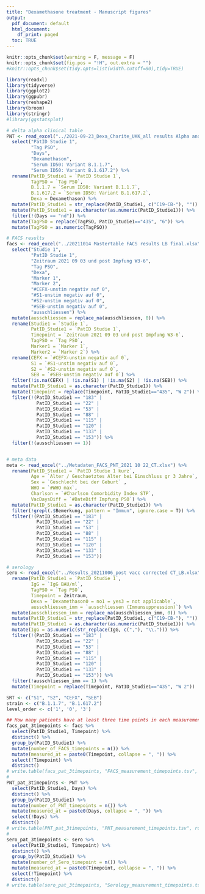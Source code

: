 ```yaml
---
title: "Dexamethasone treatment - Manuscript figures"
output:
  pdf_document: default
  html_document:
    df_print: paged
  toc: TRUE
---
```


```r
knitr::opts_chunk$set(warning = F, message = F)
knitr::opts_chunk$set(fig.pos = "!H", out.extra = "")
#knitr::opts_chunk$set(tidy.opts=list(width.cutoff=80),tidy=TRUE)

```

```r
library(readxl)
library(tidyverse)
library(ggplot2)
library(ggpubr)
library(reshape2)
library(broom)
library(stringr)
#library(ggstatsplot)
```


```r
# delta alpha clinical table
PNT <- read_excel("../2021-09-23_Dexa_Charite_UKK_all results Alpha and Delta clinical.xlsx") %>% 
  select("PatID Studie 1", 
         "Tag PSO", 
         "Days", 
         "Dexamethason", 
         "Serum ID50: Variant B.1.1.7", 
         "Serum ID50: Variant B.1.617.2") %>%
  rename(PatID_Studie1 = `PatID Studie 1`, 
         TagPSO = `Tag PSO`,
         B.1.1.7 = `Serum ID50: Variant B.1.1.7`, 
         B.1.617.2 = `Serum ID50: Variant B.1.617.2`,
         Dexa = Dexamethason) %>%
  mutate(PatID_Studie1 = str_replace(PatID_Studie1, c("C19-CB-"), "")) %>% 
  mutate(PatID_Studie1 = as.character(as.numeric(PatID_Studie1))) %>% 
  filter(!(Days == "nd")) %>% 
  mutate(TagPSO = replace(TagPSO, PatID_Studie1=="435", "6")) %>% 
  mutate(TagPSO = as.numeric(TagPSO))

# FACS results
facs <- read_excel("../20211014 Mastertable FACS results LB final.xlsx") %>% 
  select("Studie 1", 
         "PatID Studie 1", 
         "Zeitraum 2021 09 03 und post Impfung W3-6", 
         "Tag PSO", 
         "Dexa", 
         "Marker 1", 
         "Marker 2", 
         "#CEFX-unstim negativ auf 0", 
         "#S1-unstim negativ auf 0", 
         "#S2-unstim negativ auf 0", 
         "#SEB-unstim negativ auf 0",
         "ausschliessen") %>%
  mutate(ausschliessen = replace_na(ausschliessen, 0)) %>% 
  rename(Studie1 = `Studie 1`, 
         PatID_Studie1 = `PatID Studie 1`, 
         Timepoint = `Zeitraum 2021 09 03 und post Impfung W3-6`,
         TagPSO = `Tag PSO`, 
         Marker1 = `Marker 1`, 
         Marker2 = `Marker 2`) %>%
  rename(CEFX = `#CEFX-unstim negativ auf 0`, 
         S1 = `#S1-unstim negativ auf 0`, 
         S2 = `#S2-unstim negativ auf 0`, 
         SEB = `#SEB-unstim negativ auf 0`) %>%
  filter(!is.na(CEFX) | !is.na(S1) | !is.na(S2) | !is.na(SEB)) %>%
  mutate(PatID_Studie1 = as.character(PatID_Studie1)) %>% 
  mutate(Timepoint = replace(Timepoint, PatID_Studie1=="435", "W 2")) %>% 
  filter(!(PatID_Studie1 == "183" | 
           PatID_Studie1 == "22" | 
           PatID_Studie1 == "53" | 
           PatID_Studie1 == "88" | 
           PatID_Studie1 == "115" | 
           PatID_Studie1 == "120" | 
           PatID_Studie1 == "133" | 
           PatID_Studie1 == "153")) %>% 
  filter(!(ausschliessen == 1))


# meta data
meta <- read_excel("../Metadaten_FACS_PNT_2021 10 22_CT.xlsx") %>%
  rename(PatID_Studie1 = `PatID Studie 1 kurz`, 
         Age = `Alter / Geschaetztes Alter bei Einschluss gr 3 Jahre`, 
         Sex = `Geschlecht bei der Geburt` ,
         WHO = `#WHO max`, 
         Charlson = `#Charlson Comorbidity Index STP`,
         VacDaysDiff = `#DateDiff Impfung PSO`) %>%
  mutate(PatID_Studie1 = as.character(PatID_Studie1)) %>% 
  filter(!grepl(.$Bemerkung, pattern = "Immun", ignore.case = T)) %>% 
  filter(!(PatID_Studie1 == "183" | 
           PatID_Studie1 == "22" | 
           PatID_Studie1 == "53" | 
           PatID_Studie1 == "88" | 
           PatID_Studie1 == "115" | 
           PatID_Studie1 == "120" | 
           PatID_Studie1 == "133" | 
           PatID_Studie1 == "153"))

# serology
sero <- read_excel("../Results_20211006_post vacc corrected CT_LB.xlsx") %>% 
  rename(PatID_Studie1 = `PatID Studie 1`,
         IgG = `IgG BAU/ml`,
         TagPSO = `Tag PSO`, 
         Timepoint = Zeitraum, 
         Dexa = `Dexamethason0 = no1 = yes3 = not applicable`,
         ausschliessen_imm = `ausschliessen (Immunsuppression)`) %>% 
  mutate(ausschliessen_imm = replace_na(ausschliessen_imm, 0)) %>%
  mutate(PatID_Studie1 = str_replace(PatID_Studie1, c("C19-CB-"), "")) %>% 
  mutate(PatID_Studie1 = as.character(as.numeric(PatID_Studie1))) %>% 
  mutate(IgG = as.numeric(str_replace(IgG, c(","), "\\."))) %>% 
  filter(!(PatID_Studie1 == "183" | 
           PatID_Studie1 == "22" | 
           PatID_Studie1 == "53" | 
           PatID_Studie1 == "88" | 
           PatID_Studie1 == "115" | 
           PatID_Studie1 == "120" | 
           PatID_Studie1 == "133" | 
           PatID_Studie1 == "153")) %>% 
  filter(!ausschliessen_imm == 1) %>% 
  mutate(Timepoint = replace(Timepoint, PatID_Studie1=="435", "W 2"))

SRT <- c("S1", "S2", "CEFX", "SEB")
strain <- c("B.1.1.7", "B.1.617.2")
level_order <- c('1', '0', '3')

## How many patients have at least three time points in each measurement.
facs_pat_3timepoints <- facs %>%
  select(PatID_Studie1, Timepoint) %>%
  distinct() %>%
  group_by(PatID_Studie1) %>%
  mutate(number_of_FACS_timepoints = n()) %>%
  mutate(measured_at = paste0(Timepoint, collapse = ", ")) %>%
  select(!Timepoint) %>%
  distinct()
# write.table(facs_pat_3timepoints, "FACS_measurement_timepoints.tsv", row.names = F, quote = F, sep = "\t")
# 
PNT_pat_3timepoints <- PNT %>%
  select(PatID_Studie1, Days) %>%
  distinct() %>%
  group_by(PatID_Studie1) %>%
  mutate(number_of_PNT_timepoints = n()) %>%
  mutate(measured_at = paste0(Days, collapse = ", ")) %>%
  select(!Days) %>%
  distinct()
# write.table(PNT_pat_3timepoints, "PNT_measurement_timepoints.tsv", row.names = F, quote = F, sep = "\t")
# 
sero_pat_3timepoints <- sero %>%
  select(PatID_Studie1, Timepoint) %>%
  distinct() %>%
  group_by(PatID_Studie1) %>%
  mutate(number_of_Sero_timepoint = n()) %>%
  mutate(measured_at = paste0(Timepoint, collapse = ", ")) %>%
  select(!Timepoint) %>%
  distinct()
# write.table(sero_pat_3timepoints, "Serology_measurement_timepoints.tsv", row.names = F, quote = F, sep = "\t")

```
